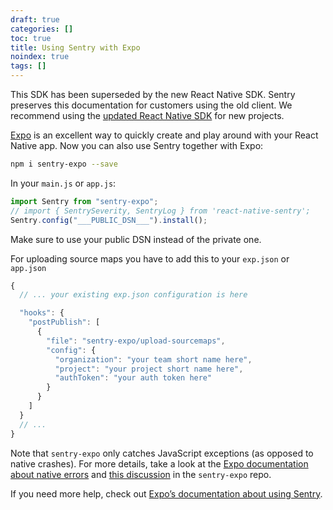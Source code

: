 ```yaml
---
draft: true
categories: []
toc: true
title: Using Sentry with Expo
noindex: true
tags: []
---
```


<Alert level="warning" title="Note">

This SDK has been superseded by the new React Native SDK. Sentry preserves this documentation for customers using the old client. We recommend using the [updated React Native SDK](/platforms/react-native/) for new projects.

</Alert>

[Expo](https://expo.io/) is an excellent way to quickly create and play around with your React Native app. Now you can also use Sentry together with Expo:

```bash
npm i sentry-expo --save
```

In your `main.js` or `app.js`:

<SignInNote />

```javascript
import Sentry from "sentry-expo";
// import { SentrySeverity, SentryLog } from 'react-native-sentry';
Sentry.config("___PUBLIC_DSN___").install();
```

Make sure to use your public DSN instead of the private one.

For uploading source maps you have to add this to your `exp.json` or `app.json`

```javascript
{
  // ... your existing exp.json configuration is here

  "hooks": {
    "postPublish": [
      {
        "file": "sentry-expo/upload-sourcemaps",
        "config": {
          "organization": "your team short name here",
          "project": "your project short name here",
          "authToken": "your auth token here"
        }
      }
    ]
  }
  // ...
}
```

Note that `sentry-expo` only catches JavaScript exceptions (as opposed to native crashes). For more details, take a look at the [Expo documentation about native errors](https://docs.expo.io/versions/latest/guides/errors/#what-about-native-errors) and [this discussion](https://github.com/expo/sentry-expo/issues/87) in the `sentry-expo` repo.

If you need more help, check out [Expo’s documentation about using Sentry](https://docs.expo.io/versions/latest/guides/using-sentry/).
